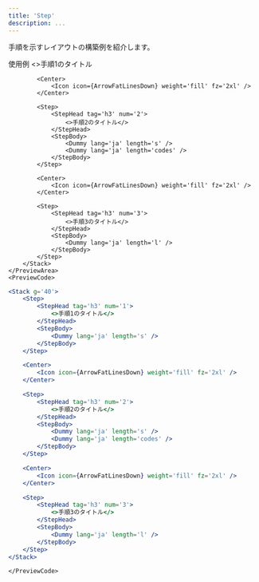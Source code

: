 ```yaml
---
title: 'Step'
description: ...
---
```




手順を示すレイアウトの構築例を紹介します。



<Preview>
	<PreviewTitle>使用例</PreviewTitle>
	<PreviewArea resize nogrid p='40'>
		<Stack g='40'>
			<Step>
				<StepHead tag='h3' num='1'>
					<>手順1のタイトル</>
				</StepHead>
				<StepBody>
					<Dummy lang='ja' length='s' />
				</StepBody>
			</Step>

			<Center>
				<Icon icon={ArrowFatLinesDown} weight='fill' fz='2xl' />
			</Center>

			<Step>
				<StepHead tag='h3' num='2'>
					<>手順2のタイトル</>
				</StepHead>
				<StepBody>
					<Dummy lang='ja' length='s' />
					<Dummy lang='ja' length='codes' />
				</StepBody>
			</Step>

			<Center>
				<Icon icon={ArrowFatLinesDown} weight='fill' fz='2xl' />
			</Center>

			<Step>
				<StepHead tag='h3' num='3'>
					<>手順3のタイトル</>
				</StepHead>
				<StepBody>
					<Dummy lang='ja' length='l' />
				</StepBody>
			</Step>
		</Stack>
	</PreviewArea>
	<PreviewCode>
```jsx
<Stack g='40'>
	<Step>
		<StepHead tag='h3' num='1'>
			<>手順1のタイトル</>
		</StepHead>
		<StepBody>
			<Dummy lang='ja' length='s' />
		</StepBody>
	</Step>

	<Center>
		<Icon icon={ArrowFatLinesDown} weight='fill' fz='2xl' />
	</Center>

	<Step>
		<StepHead tag='h3' num='2'>
			<>手順2のタイトル</>
		</StepHead>
		<StepBody>
			<Dummy lang='ja' length='s' />
			<Dummy lang='ja' length='codes' />
		</StepBody>
	</Step>

	<Center>
		<Icon icon={ArrowFatLinesDown} weight='fill' fz='2xl' />
	</Center>

	<Step>
		<StepHead tag='h3' num='3'>
			<>手順3のタイトル</>
		</StepHead>
		<StepBody>
			<Dummy lang='ja' length='l' />
		</StepBody>
	</Step>
</Stack>
```
	</PreviewCode>
</Preview>
